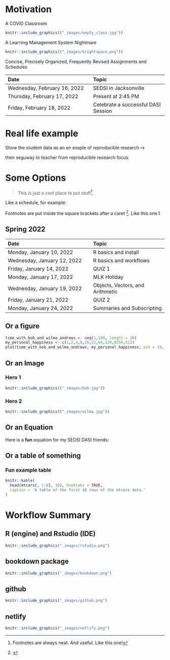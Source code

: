# Motivation

::: {.rmdimportant}

A COVID Classroom

:::

```r
knitr::include_graphics(("_images/empty_class.jpg"))
```

::: {.rmdimportant}

A Learning Management System Nightmare

:::

```r
knitr::include_graphics(("_images/brightspace.png"))
```

::: {.rmdimportant}

Concise, Precisely Organized, Frequently Revised Assignments and Schedules

:::

Date | Topic | 				
|:-------|:------			
| 	Wednesday, February 16, 2022	| 	SEDSI in Jacksonville	| 
| 	Thursday, February 17, 2022	| 	Present at 2:45 PM	| 
| 	Friday, February 18, 2022	| 	Celebrate a successful DASI Session	| 


# Real life example

Show the student data as an en exaple of reproducible research-->

then seguway to teacher from reproducible research focus.


# Some Options

> This is just a cool place to put stuff^[Footnotes are always neat. And useful. Like this one!].

Like a schedule, for example:

Footnotes are put inside the square brackets after a caret ^[]. Like this one.1

## Spring 2022

Date | Topic | 				
|:-------|:------			
| 	Monday, January 10, 2022	| 	R basics and install	| 
| 	Wednesday, January 12, 2022	| 	R basics and workflows	| 
| 	Friday, January 14, 2022	| 	QUIZ 1 	| 
| 	Monday, January 17, 2022	| 	MLK Holiday	| 
| 	Wednesday, January 19, 2022	| 	Objects, Vectors, and Arithmetic	| 
| 	Friday, January 21, 2022	| 	QUIZ 2	| 
| 	Monday, January 24, 2022	| Summaries and Subscripting	| 

## Or a figure

```r
time_with_bob_and_wilma_andrews <- seq(1,100, length = 10)
my_personal_happiness <- c(1,2,4,8,16,32,64,128,0256,512)
plot(time_with_bob_and_wilma_andrews, my_personal_happiness, pch = 19, type = "b")
```

## Or an Image 

### Hero 1

```r
knitr::include_graphics(("_images/bob.jpg"))
```

### Hero 2

```r
knitr::include_graphics(("_images/wilma.jpg"))
```

## Or an Equation

Here is a **fun** equation for my SEDSI DASI friends:

\begin{equation} 
  f\left(k\right) = \binom{n}{k} p^k\left(1-p\right)^{n-k}
  (\#eq:binom)
\end{equation} 

## Or a table of something

### Fun example table

```r
knitr::kable(
  head(mtcars[, 1:8], 10), booktabs = TRUE,
  caption = 'A table of the first 10 rows of the mtcars data.'
)
```


# Workflow Summary

## R (engine) and Rstudio (IDE)

```r
knitr::include_graphics("_images/rstudio.png")
```

## bookdown package

```r
knitr::include_graphics("_images/bookdown.png")
```

## github

```r
knitr::include_graphics("_images/github.png")
```

## netlify

```r
knitr::include_graphics("_images/netlify.png")
```


